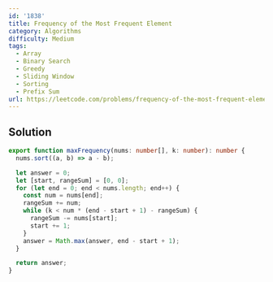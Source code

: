 ```yaml
---
id: '1838'
title: Frequency of the Most Frequent Element
category: Algorithms
difficulty: Medium
tags:
  - Array
  - Binary Search
  - Greedy
  - Sliding Window
  - Sorting
  - Prefix Sum
url: https://leetcode.com/problems/frequency-of-the-most-frequent-element
---
```


## Solution

```typescript filename="solution.ts" copy
export function maxFrequency(nums: number[], k: number): number {
  nums.sort((a, b) => a - b);

  let answer = 0;
  let [start, rangeSum] = [0, 0];
  for (let end = 0; end < nums.length; end++) {
    const num = nums[end];
    rangeSum += num;
    while (k < num * (end - start + 1) - rangeSum) {
      rangeSum -= nums[start];
      start += 1;
    }
    answer = Math.max(answer, end - start + 1);
  }

  return answer;
}
```
